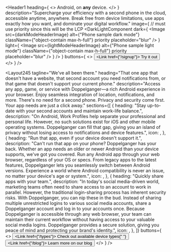 
<Header1
  heading={
    <>
      Android, on <strong>any</strong> device.
    </>
  }
  description="Supercharge your efficiency with a second phone in the cloud, accessible anytime, anywhere. Break free from device limitations, use apps exactly how you want, and dominate your digital workflow."
  image={
    // must use priority since this will be the LCP
    <DarkLightComponent
      dark={
        <Image
          src={darkModeHeaderImage}
          alt={"Phone sample dark mode"}
          className={"object-contain max-h-full"}
          priority
          placeholder="blur"
        />
      }
      light={
        <Image
          src={lightModeHeaderImage}
          alt={"Phone sample light mode"}
          className={"object-contain max-h-full"}
          priority
          placeholder="blur"
        />
      }
    />
  }
  buttons={
    <>
      <Button asChild>
        <Link href={"/signup"}>
          Try it out
          <LuArrowRight className="ml-1 h-4 w-4" />
        </Link>
      </Button>
      <ScrollerButton />
    </>
  }
/>

<Layout245
  tagline="We've all been there."
  heading="That one app that doesn't have a website, that second account you need notifications from, or that game that doesn't support your current phone."
  description="Access any app, game, or service with Doppelganger—a rich Android experience in your browser. Enjoy seamless integration of location, notifications, and more. There's no need for a second phone. Privacy and security come first. Your app needs are just a click away."
  sections={[
    {
      heading:
        "Stay up-to-date with your second accounts and maintain work-life balance.",
      description:
        "On Android, Work Profiles help separate your professional and personal life. However, no such solutions exist for iOS and other mobile operating systems. Doppelganger can fill that gap, giving you an island of privacy without losing access to notifications and device features.",
      icon: <BsSignpostSplit className="h-12 w-12" />,
    },
    {
      heading: "Run that app, even if your device doesn't support it.",
      description:
        "Can't run that app on your phone? Doppelganger has your back. Whether an app needs an older or newer Android than your device supports, we've got you covered. Run any Android app through your web browser, regardless of your OS or specs. From legacy apps to the latest features, Doppelganger lets you seamlessly switch between Android versions. Experience a world where Android compatibility is never an issue, no matter your device's age or system.",
      icon: <MdDevicesOther className="h-12 w-12" />,
    },
    {
      heading: "Quickly share apps with your team.",
      description:
        "In today's social media-driven world, marketing teams often need to share access to an account to work in parallel. However, the traditional login-sharing process has inherent security risks. With Doppelganger, you can nip these in the bud. Instead of sharing multiple unrestricted logins to various social media accounts, share a Doppelganger account and log in to your accounts once. Because Doppelganger is accessible through any web browser, your team can maintain their current workflow without having access to your valuable social media logins. Doppelganger provides a secure solution, giving you peace of mind and protecting your brand's identity.",
      icon: <AiOutlineTeam className="h-12 w-12" />,
    },
  ]}
  buttons={
    <>
      <Button asChild>
        <Link href={"/types"}>
          Check out available device types{" "}
          <LuArrowRight className="ml-1 h-4 w-4" />
        </Link>
      </Button>
      <Button asChild variant="ghost">
        <Link href={"/blog"}>
          Learn more on our blog
          <LuArrowRight className="ml-1 h-4 w-4" />
        </Link>
      </Button>
    </>
  }
/>

